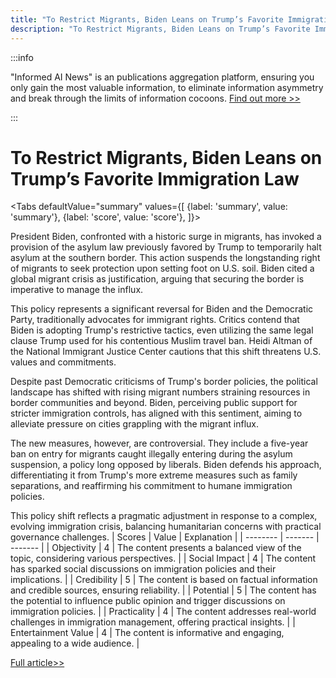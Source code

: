 ```yaml
---
title: "To Restrict Migrants, Biden Leans on Trump’s Favorite Immigration Law"
description: "To Restrict Migrants, Biden Leans on Trump’s Favorite Immigration Law"
---
```



:::info

"Informed AI News" is an publications aggregation platform, ensuring you only gain the most valuable information, to eliminate information asymmetry and break through the limits of information cocoons.  [Find out more >>](/)

:::

# To Restrict Migrants, Biden Leans on Trump’s Favorite Immigration Law


<Tabs
	defaultValue="summary"
	values={[
	{label: 'summary', value: 'summary'},
	{label: 'score', value: 'score'},
]}>
<TabItem value="summary">


President Biden, confronted with a historic surge in migrants, has invoked a provision of the asylum law previously favored by Trump to temporarily halt asylum at the southern border. This action suspends the longstanding right of migrants to seek protection upon setting foot on U.S. soil. Biden cited a global migrant crisis as justification, arguing that securing the border is imperative to manage the influx.

This policy represents a significant reversal for Biden and the Democratic Party, traditionally advocates for immigrant rights. Critics contend that Biden is adopting Trump's restrictive tactics, even utilizing the same legal clause Trump used for his contentious Muslim travel ban. Heidi Altman of the National Immigrant Justice Center cautions that this shift threatens U.S. values and commitments.

Despite past Democratic criticisms of Trump's border policies, the political landscape has shifted with rising migrant numbers straining resources in border communities and beyond. Biden, perceiving public support for stricter immigration controls, has aligned with this sentiment, aiming to alleviate pressure on cities grappling with the migrant influx.

The new measures, however, are controversial. They include a five-year ban on entry for migrants caught illegally entering during the asylum suspension, a policy long opposed by liberals. Biden defends his approach, differentiating it from Trump's more extreme measures such as family separations, and reaffirming his commitment to humane immigration policies.

This policy shift reflects a pragmatic adjustment in response to a complex, evolving immigration crisis, balancing humanitarian concerns with practical governance challenges.
</TabItem>
<TabItem value="score">
	| Scores     | Value   | Explanation |
	| -------- | ------- | ------- |
	| Objectivity  | 4    | The content presents a balanced view of the topic, considering various perspectives.    |
	| Social Impact | 4     | The content has sparked social discussions on immigration policies and their implications.    |
	| Credibility    | 5    | The content is based on factual information and credible sources, ensuring reliability.    |
	| Potential    | 5    | The content has the potential to influence public opinion and trigger discussions on immigration policies.    |
	| Practicality    | 4    | The content addresses real-world challenges in immigration management, offering practical insights.    |
	| Entertainment Value    | 4    | The content is informative and engaging, appealing to a wide audience.    |
</TabItem>
</Tabs>

[Full article>>](https://www.nytimes.com/2024/06/04/us/politics/biden-migrants-trump.html)
